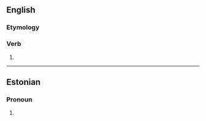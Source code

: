 ==English==

===Etymology===
{{suffix|en|sell|est|nocat=1}}

===Verb===
{{head|en|verb form}}

# {{en-archaic second-person singular of|sell|lang=en}}

----

==Estonian==

===Pronoun===
{{head|et|pronoun form}}

# {{inflection of|et|see||ela|s}}